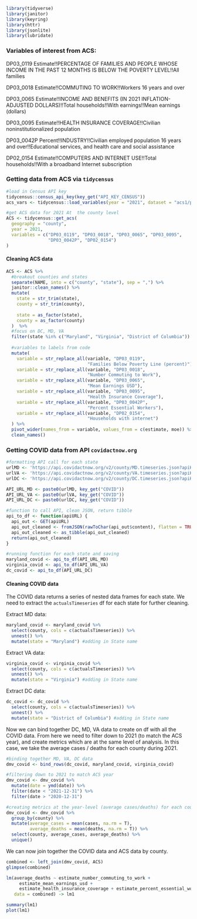 
```r
library(tidyverse)
library(janitor)
library(keyring)
library(httr)
library(jsonlite)
library(lubridate)
```

### Variables of interest from ACS:

DP03_0119 Estimate!!PERCENTAGE OF FAMILIES AND PEOPLE WHOSE INCOME IN THE PAST 12 MONTHS IS BELOW THE POVERTY LEVEL!!All families

DP03_0018 Estimate!!COMMUTING TO WORK!!Workers 16 years and over

DP03_0065 Estimate!!INCOME AND BENEFITS (IN 2021 INFLATION-ADJUSTED DOLLARS)!!Total households!!With earnings!!Mean earnings (dollars)
	
DP03_0095 Estimate!!HEALTH INSURANCE COVERAGE!!Civilian noninstitutionalized population

DP03_0042P Percent!!INDUSTRY!!Civilian employed population 16 years and over!!Educational services, and health care and social assistance

DP02_0154 Estimate!!COMPUTERS AND INTERNET USE!!Total households!!With a broadband Internet subscription

### Getting data from ACS via `tidycensus`

```r
#load in Census API key
tidycensus::census_api_key(key_get("API_KEY_CENSUS"))
acs_vars <- tidycensus::load_variables(year = "2021", dataset = "acs1/profile") 

#get ACS data for 2021 At  the county level
ACS <- tidycensus::get_acs(
  geography = "county",
  year = 2021,
  variables = c("DP03_0119", "DP03_0018", "DP03_0065", "DP03_0095", 
                "DP03_0042P", "DP02_0154")
) 

```
#### Cleaning ACS data 

```r
ACS <- ACS %>%
  #breakout counties and states
  separate(NAME, into = c("county", "state"), sep = ",") %>%
  janitor::clean_names() %>%
  mutate(
    state = str_trim(state),
    county = str_trim(county),
    
    state = as_factor(state),
    county = as_factor(county)
  )  %>%
  #focus on DC, MD, VA
  filter(state %in% c("Maryland", "Virginia", "District of Columbia")) %>%
  
  #variables to labels from code
  mutate(
    variable = str_replace_all(variable, "DP03_0119", 
                               "Families Below Poverty Line (percent)"),
    variable = str_replace_all(variable, "DP03_0018", 
                               "Number Commuting to Work"),
    variable = str_replace_all(variable, "DP03_0065", 
                               "Mean Earnings USD"),
    variable = str_replace_all(variable, "DP03_0095", 
                               "Health Insurance Coverage"),
    variable = str_replace_all(variable, "DP03_0042P", 
                               "Percent Essential Workers"),
    variable = str_replace_all(variable, "DP02_0154", 
                               "Households with internet")
  ) %>%
  pivot_wider(names_from = variable, values_from = c(estimate, moe)) %>%
  clean_names()

```

### Getting COVID data from API `covidactnow.org`

```r
#formatting API call for each state
urlMD <- 'https://api.covidactnow.org/v2/county/MD.timeseries.json?apiKey='
urlVA <- 'https://api.covidactnow.org/v2/county/VA.timeseries.json?apiKey='
urlDC <- 'https://api.covidactnow.org/v2/county/DC.timeseries.json?apiKey='

API_URL_MD <- paste0(urlMD, key_get("COVID")) 
API_URL_VA <- paste0(urlVA, key_get("COVID")) 
API_URL_DC <- paste0(urlDC, key_get("COVID")) 

#function to call API, clean JSON, return tibble
api_to_df <- function(apiURL) {
  api_out <- GET(apiURL)
  api_out_cleaned <- fromJSON(rawToChar(api_out$content), flatten = TRUE) 
  api_out_cleaned <- as_tibble(api_out_cleaned)
  return(api_out_cleaned)
}

#running function for each state and saving
maryland_covid <- api_to_df(API_URL_MD) 
virginia_covid <- api_to_df(API_URL_VA)
dc_covid <- api_to_df(API_URL_DC)

```

#### Cleaning COVID data

The COVID data returns a series of nested data frames for each state. We need to extract the `actualsTimeseries` df for each state for further cleaning. 

Extract MD data: 

```r
maryland_covid <- maryland_covid %>% 
  select(county, cols = c(actualsTimeseries)) %>% 
  unnest() %>% 
  mutate(state = "Maryland") #adding in State name
```

Extract VA data:

```r
virginia_covid <- virginia_covid %>% 
  select(county, cols = c(actualsTimeseries)) %>% 
  unnest() %>% 
  mutate(state = "Virginia") #adding in State name
```

Extract DC data:

```r
dc_covid <- dc_covid %>% 
  select(county, cols = c(actualsTimeseries)) %>% 
  unnest() %>% 
  mutate(state = "District of Columbia") #adding in State name
```

Now we can bind together DC, MD, VA data to create on df with all the COVID data. From here we need to filter down to 2021 (to match the ACS year), and create metrics which are at the same level of analysis. In this case, we take the average cases / deaths for each county during 2021. 

```r
#binding together MD, VA, DC data
dmv_covid <- bind_rows(dc_covid, maryland_covid, virginia_covid) 

#filtering down to 2021 to match ACS year
dmv_covid <- dmv_covid %>% 
  mutate(date = ymd(date)) %>% 
  filter(date < "2021-12-31") %>%
  filter(date > "2020-12-31")

#creating metrics at the year-level (average cases/deaths) for each county
dmv_covid <- dmv_covid %>% 
  group_by(county) %>% 
  mutate(average_cases = mean(cases, na.rm = T),
         average_deaths = mean(deaths, na.rm = T)) %>% 
  select(county, average_cases, average_deaths) %>%
  unique() 
```

We can now join together the COVID data and ACS data by county.

```r
combined <- left_join(dmv_covid, ACS) 
glimpse(combined)
```

```r
lm(average_deaths ~ estimate_number_commuting_to_work + 
     estimate_mean_earnings_usd + 
     estimate_health_insurance_coverage + estimate_percent_essential_workers,
   data = combined) -> lm1

summary(lm1)
plot(lm1)
```


